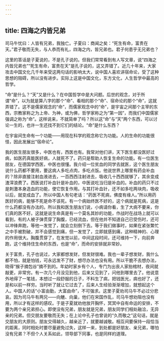 ```yaml
---
---
---
```

title: 四海之内皆兄弟
---




司马牛忧曰：人皆有兄弟，我独亡。子夏曰：商闻之矣：“死生有命，富贵在天。”君子敬而无失，与人恭而有礼，四海之内，皆兄弟也。君子何患乎无兄弟也？

这里的答话是子夏说的，不是孔子说的。但我们常常看到有人写文章，说“四海之内皆兄弟也”“死生有命，富贵在天”是孔子说的，这又弄错了。近几十年来，大家攻击中国文化几千年来受这两句话的影响太大，说中国人喜欢讲宿命论，受了这种思想的阻碍，所以没有进步。实际上这是中国文化，东方文化，人生哲学中最高的哲学。

“命”是什么？“天”又是什么？在中国哲学中是大问题。后世的观念，对于所谓“命”，以为就是算八字的那个“命”、看相的那个“命”、宿命论的那个“命”，这就弄错了。这不是儒家观念的“命”，而儒家观念中的“命”，是宇宙之间那个主宰的东西，宗教家称之为上帝、为神，或为佛，哲学家称之为“第一因”，而我们中国儒家强调之称为“命”。这样说来，不就简单了吗？所以这“命”与“天”两个东西，可以讨论一生的，也许一生还找不到它们的结论。“命”是什么东西？

在宇宙间生命有一个功能——用现在科学的观念称它为功能。人的生命的功能很怪，因此发展出“宿命论”。

我的医生朋友很多，中医也有，西医也有。我常对他们讲，天下医生都没医好过病，如医药真能医好病，人就死不了。药只是帮助人恢复生命的功能。有一位医生朋友，在德国学西医，中医也很懂。我介绍一位贫血的同学去就医，这个医生朋友说什么药都不要用，要这病人多吃点肉，多吃点饭。他说世界上哪里有药会补血的？除非直接注射血液进去，一百西西注射进去，吸收几十西西就够了，其余变成渣滓浪费了。西医说打补血针是补血的，中医说吃当归是补血的。补血的药只不过是刺激本身造血的功能，使它恢复作用。与其打补血针，还不如多吃两块肉，吸收以后，就变成血了。所以中国人有句老话：“药医不死病，佛度有缘人。”所以用药医好的病，能够不死是命不该死。有一个病始终医不好的，这个病就是死病，这是什么药都没有办法的。所以我和医生朋友们说，小病请你看，生了大病不要来，你们真的医不好。这就是说生命真是有一个莫名其妙的功能，作战时在战场上就可以看到，有的人被子弹贯穿了胸腹，已经流血，但在他并不知道自己已受伤时，还可以冲锋奔跑，等他一发觉了，就会立刻倒下去。等于我们做事时，如果在紧张繁忙之中手被割破，并不会感觉到痛，但一发觉了，立即就感到痛，这种精神的、心理的作用很大。胸腹贯穿了，在发觉以前，中间这段时间，还可维持一下，向前奔跑，这个维持住生命的东西，也是“命”，而命的安排就非常妙。

关于富贵，孔子也说过，大家都想发财，但发财很难。我也一辈子想发财，我什么都不怕，就是怕钱，可永远发不了财，想尽办法也没有用。所以干脆不去想办法，晓得“猴子摘包谷”摘不到的。年幼时家乡有个人，专门为出丧人家抬棺材，夜间就敲更，非常穷。有一次几个月没见到他，后来又见到了，问他到哪里去了。他说意外地得了一笔钱，本想过一段舒服的日子，不料生了病，把钱医光，病也好了，还是和以前一样穷。当时听了就让它过去了，后来人生经验渐渐增加，就想起这个人。中国人的话“小富由勤，大富由命”，不可强求。这里子夏劝司马牛不必过分悲哀。因为司马牛有两兄——向魋、向巢，他们在宋国作乱，司马牛想劝阻也没有用，所以才有这样的感叹。于是子夏就劝他放开胸怀，冥冥中自有命运的安排，不要为两个亲兄弟担心。即使没有兄弟，朋友就是兄弟，朋友同学们相处融洽，无异亲的兄弟。但交朋友要敬而无失；在上论中孔子也曾说的“久而敬之”这句话，就是交朋友的大原则。朋友交得越久，越亲近了，就要越诚敬。相互间要保持一段恰当的距离，同时相处时要尽量避免过失，这样一来，到处都是好朋友、亲兄弟，哪怕没有兄弟？不但个人关系如此，领导部下同事，也是同样的道理。